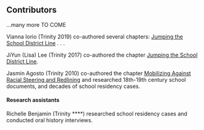## Contributors {-}

...many more TO COME

Vianna Iorio (Trinity 2019) co-authored several chapters: [Jumping the School District Line](#jumping) . . .

JiYun (Lisa) Lee (Trinity 2017) co-authored the chapter [Jumping the School District Line](#jumping).

Jasmin Agosto (Trinity 2010) co-authored the chapter [Mobilizing Against Racial Steering and Redlining](#mobilizing) and researched 18th-19th century school documents, and decades of school residency cases.

#### Research assistants {-}

Richelle Benjamin (Trinity ****) researched school residency cases and conducted oral history interviews.
